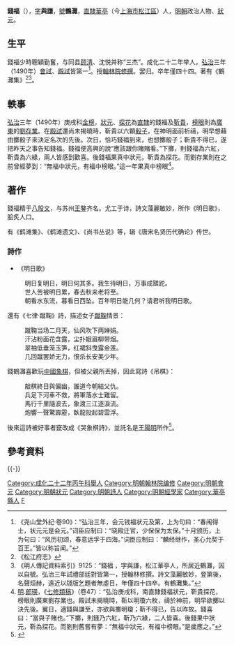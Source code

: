 {{明清人物信息框
| 姓名 = 錢福
| 原名 = 
| 圖片名稱 = 錢福.jpg
| 圖片大小 = 300px
| 圖片說明 = 《松江邦彥圖》之錢福像
| 最高職務 = 翰林院修撰
| 國家 = 大明
| 爵位 = 
| 籍貫 = [[南直隸|直隸]][[華亭縣_(唐朝)|華亭]]（今[[上海市|上海市]][[松江區|松江區]]）
| 族裔 = 漢族
| 字號 = 字與謙，號鶴灘
| 諡號 = 
| 出生日期 = [[萬曆|萬曆]]二年（1461年）
| 出生地點 = [[南直隸|直隸]][[華亭縣_(唐朝)|華亭]]（今[[上海市|上海市]][[松江區|松江區]]）
| 逝世日期 = [[崇禎|崇禎]]九年（1504年）
| 逝世地點 = [[南直隸|直隸]][[華亭縣_(唐朝)|華亭]]（今[[上海市|上海市]][[松江區|松江區]]）
| 墓葬 = 
| 配偶 = 
| 親屬 = 
| 出身 = 
*成化二十二年丙午科舉人
*弘治三年壬戌科一甲第一名進士及第（狀元）
| 經歷 = 
| 著作 = *《鶴灘集》
}}

'''錢福'''（{{bd|1461年||1504年|catIdx=Q錢}}），[[表字|字]]'''與謙'''，[[號|號]]'''鶴灘'''，[[南直隸|直隸]][[華亭縣_(唐朝)|華亭]]（今[[上海市|上海市]][[松江區|松江區]]）人，[[明朝|明朝]]政治人物、[[狀元|狀元]]。

==生平==
錢福少時聰穎勤奮，与同县[[顾清|顾清]]、沈悦并称“三杰”。成化二十二年举人，[[弘治_(明朝)|弘治]]三年（1490年）[[會試|會試]]、[[殿試|殿試]]皆第一<ref>《尧山堂外纪·卷90》：“弘治三年，会元钱福状元及第，上为句曰：“春闱得士，状元元是会元。”词臣应制曰：“晓殿迁官，少保保为太保。”十月颁历，上为句曰：“风历初颂，春意远孚于四海。”词臣应制曰：“麟经继作，圣心允契于百王。”皆以称旨闻。”</ref>。授[[翰林院|翰林院]][[修撰|修撰]]。罢归。卒年僅四十四。著有《鶴灘集》<ref>《松江府志》</ref><ref>《明人傳記資料索引》9125：“錢福 ，字與謙，松江華亭人，所居近鶴灘，因以自號。弘治三年試禮部廷對皆第一，授翰林修撰。詩文藻麗敏妙，登第後，名聲烜赫，遠近以牋版乞題者無虛日，年僅四十四卒。有鶴灘集。”</ref>。

==軼事==
[[弘治|弘治]]三年（1490年）庚戌科[[金榜|金榜]]，[[狀元|狀元]]、[[探花|探花]]為[[南直隸|直隸]]的錢福及[[靳貴|靳貴]]，[[榜眼|榜眼]]則為[[廣東|廣東]]的[[劉存業|劉存業]]。在[[殿試|殿試]]還尚未揭曉時，靳貴以六顆[[骰子|骰子]]，在神明面前祈禱，明早想藉由擲骰子來決定名次的先後。次日，恰巧錢福到來，也想擲骰子；靳貴不得已，遂把昨天之事告知錢福。錢福便高興的說“應該跟你賭賭看。”下擲，則錢福為六紅，靳貴為六綠，兩人皆感到歡喜。後錢福果真中狀元，靳貴為探花。而劉存業則在之前曾經夢到：“無福中狀元，有福中榜眼。”這一年果真中榜眼<ref>[[明|明]].[[郎瑛|郎瑛]]，《[[七修類稿|七修類稿]]》（卷47）：“弘治庚戌科，南直隸錢福狀元，靳貴探花，榜眼則廣東劉存業也。殿試未揭曉時，靳以明瓊六枚，禱於神前，明早欲擲以決先後。翼日，適錢與謙至，亦欲與擲明瓊；靳不得已，告以昨故。錢喜曰：“當與子賭也。”下擲，則錢乃六紅，靳乃六綠，二人皆喜。後錢果中狀元，靳為探花。而劉則舊嘗有夢：“無福中狀元，有福中榜眼。”是歲應之。”</ref>。

==著作==
錢福精于[[八股文|八股文]]，与苏州[[王鏊|王鏊]]齐名。尤工于诗，詩文藻麗敏妙，所作《明日歌》，脍炙人口。

有《鹤滩集》、《鹤滩遗文》、《尚书丛说》等，辑《唐宋名贤历代确论》传世。

===詩作===
*《明日歌》
:明日复明日，明日何其多。我生待明日，万事成蹉跎。
:世人苦被明日累，春去秋来老将至。
:朝看水东流，暮看日西坠。百年明日能几何？请君听我明日歌。

還有《七律·蹴鞠》詩，描述女子[[蹴鞠|蹴鞠]]情景：
:蹴鞠当场二月天，仙风吹下两婵娟。
:汗沾粉面花含露，尘扑娥眉柳带烟。
:翠袖低垂笼玉笋，红裙斜曳露金莲。
:几回蹴罢娇无力，恨杀长安美少年。

錢鶴灘喜歡玩[[中國象棋|中國象棋]]，但被父親所丟掉，因此寫詩《吊棋》：
:敲棋終日與偏幽，誰道今朝結父仇。
:兵足下河車不救，將軍落水士難留。
:馬行千里隨波去，象渡三江逐淚流。 
:炮響一聲驚霹靂，臥龍投起碧雲浮。

後來這詩被好事者竄改成《哭象棋詩》，並託名是[[王陽明|王陽明]]所作<ref name="中华棋坛掌故">{{cite book |author=陈华新、徐续|title=《中华棋坛掌故》|date=1999|publisher= 上海辞书出版社|location=中國 |language=zh-hans |isbn=9787532605484}}</ref>。

==參考資料==
{{REFLIST}}

{{-}}
{{弘治三年庚戌科殿試金榜}}
{{DEFAULTSORT:Qian錢}}

[[Category:成化二十二年丙午科舉人|Category:成化二十二年丙午科舉人]]
[[Category:明朝翰林院编修|Category:明朝翰林院编修]]
[[Category:明朝會元|Category:明朝會元]]
[[Category:明朝狀元|Category:明朝狀元]]
[[Category:明朝詩人|Category:明朝詩人]]
[[Category:明朝經學家|Category:明朝經學家]]
[[Category:華亭縣人|Category:華亭縣人]]
[[Category:錢姓|F]]